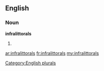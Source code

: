 ==English==

===Noun===
'''infralittorals'''

# {{plural of|[[infralittoral]]}}

[[Category:English plurals]]

[[ar:infralittorals]]
[[fr:infralittorals]]
[[my:infralittorals]]